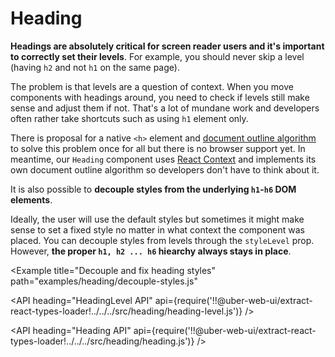 <!--
Copyright (c) 2018-2019 Uber Technologies, Inc.

This source code is licensed under the MIT license found in the
LICENSE file in the root directory of this source tree.
-->





# Heading

**Headings are absolutely critical for screen reader users and it's important to correctly set their levels**. For example, you should never skip a level (having `h2` and not `h1` on the same page).

The problem is that levels are a question of context. When you move components with headings around, you need to check if levels still make sense and adjust them if not. That's a lot of mundane work and developers often rather take shortcuts such as using `h1` element only.

There is proposal for a native `<h>` element and [document outline algorithm](http://adrianroselli.com/2016/08/there-is-no-document-outline-algorithm.html) to solve this problem once for all but there is no browser support yet. In meantime, our `Heading` component uses [React Context](https://medium.com/@Heydon/managing-heading-levels-in-design-systems-18be9a746fa3) and implements its own document outline algorithm so developers don't have to think about it.

It is also possible to **decouple styles from the underlying `h1`-`h6` DOM elements**.

<Example title="Heading basic usage" path="examples/heading/basic.js">
  <Basic />
</Example>

Ideally, the user will use the default styles but sometimes it might make sense to set a fixed style no matter in what context the component was placed. You can decouple styles from levels through the `styleLevel` prop. However, **the proper `h1, h2 ... h6` hiearchy always stays in place**.

<Example
  title="Decouple and fix heading styles"
  path="examples/heading/decouple-styles.js"
>
  <DecoupleStyles />
</Example>

<API
  heading="HeadingLevel API"
  api={require('!!@uber-web-ui/extract-react-types-loader!../../../src/heading/heading-level.js')}
/>

<API
  heading="Heading API"
  api={require('!!@uber-web-ui/extract-react-types-loader!../../../src/heading/heading.js')}
/>
